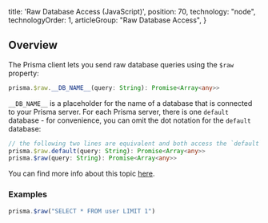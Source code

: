 
  title: 'Raw Database Access (JavaScript)',
  position: 70,
  technology: "node",
  technologyOrder: 1,
  articleGroup: "Raw Database Access",
}

## Overview

The Prisma client lets you send raw database queries using the `$raw` property:

```ts
prisma.$raw.__DB_NAME__(query: String): Promise<Array<any>>
```

`__DB_NAME__` is a placeholder for the name of a database that is connected to your Prisma server. For each Prisma server, there is one `default` database - for convenience, you can omit the dot notation for the `default` database: 

```ts
// the following two lines are equivalent and both access the `default` database
prisma.$raw.default(query: String): Promise<Array<any>>
prisma.$raw(query: String): Promise<Array<any>>
```

You can find more info about this topic [here](https://github.com/prisma/prisma/issues/2052).

### Examples

```js
prisma.$raw("SELECT * FROM user LIMIT 1")
```